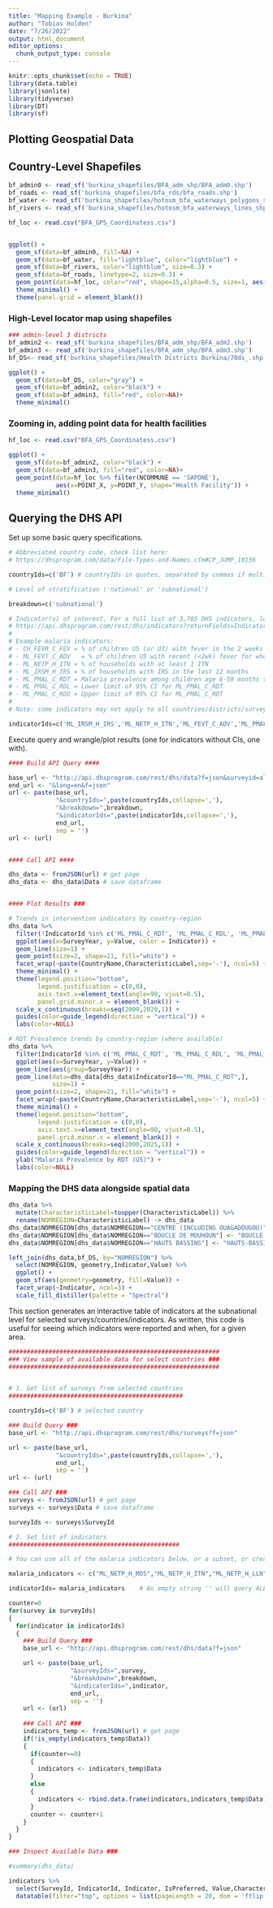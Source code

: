 ```yaml
---
title: "Mapping Example - Burkina"
author: "Tobias Holden"
date: "7/26/2022"
output: html_document
editor_options: 
  chunk_output_type: console
---
```


```r
knitr::opts_chunk$set(echo = TRUE)
library(data.table)
library(jsonlite)
library(tidyverse)
library(DT)
library(sf)
```

## Plotting Geospatial Data

## Country-Level Shapefiles

```r
bf_admin0 <- read_sf('burkina_shapefiles/BFA_adm_shp/BFA_adm0.shp')
bf_roads <- read_sf('burkina_shapefiles/bfa_rds/bfa_roads.shp')
bf_water <- read_sf('burkina_shapefiles/hotosm_bfa_waterways_polygons_shp/hotosm_bfa_waterways_polygons.shp')
bf_rivers <- read_sf('burkina_shapefiles/hotosm_bfa_waterways_lines_shp/hotosm_bfa_waterways_lines.shp')

hf_loc <- read.csv("BFA_GPS_Coordinatess.csv")


ggplot() +
  geom_sf(data=bf_admin0, fill=NA) +
  geom_sf(data=bf_water, fill="lightblue", color="lightblue") +
  geom_sf(data=bf_rivers, color="lightblue", size=0.3) +
  geom_sf(data=bf_roads, linetype=2, size=0.3) +
  geom_point(data=hf_loc, color="red", shape=15,alpha=0.5, size=1, aes(x=POINT_X, y=POINT_Y))+
  theme_minimal() +
  theme(panel.grid = element_blank())
```



### High-Level locator map using shapefiles

```r
### admin-level 3 districts
bf_admin2 <- read_sf('burkina_shapefiles/BFA_adm_shp/BFA_adm2.shp')
bf_admin3 <- read_sf('burkina_shapefiles/BFA_adm_shp/BFA_adm3.shp')
bf_DS<- read_sf('burkina_shapefiles/Health Districts Burkina/70ds_.shp')

ggplot() +
  geom_sf(data=bf_DS, color="gray") +
  geom_sf(data=bf_admin2, color="black") +
  geom_sf(data=bf_admin3, fill="red", color=NA)+
  theme_minimal()

```
### Zooming in, adding point data for health facilities

```r
hf_loc <- read.csv("BFA_GPS_Coordinatess.csv")

ggplot() +  
  geom_sf(data=bf_admin2, color="black") +
  geom_sf(data=bf_admin3, fill="red", color=NA)+
  geom_point(data=hf_loc %>% filter(NCOMMUNE == 'SAPONE'), 
             aes(x=POINT_X, y=POINT_Y, shape="Health Facility")) +
  theme_minimal()
```


## Querying the DHS API

Set up some basic query specifications.

```r
# Abbreviated country code, check list here:
# https://dhsprogram.com/data/File-Types-and-Names.cfm#CP_JUMP_10136

countryIds=c('BF') # countryIDs in quotes, separated by commas if multiple

# Level of stratification ('national' or 'subnational')

breakdown=c('subnational')

# Indicator(s) of interest. For a full list of 3,785 DHS indicators, look here:
# https://api.dhsprogram.com/rest/dhs/indicators?returnFields=IndicatorId,Label,Definition&f=html
#  
# Example malaria indicators:
# - CH_FEVR_C_FEV = % of children U5 (or U3) with fever in the 2 weeks preceding the survey
# - ML_FEVT_C_ADV	= % of children U5 with recent (<2wk) fever for whom advice/treatment was sought
# - ML_NETP_H_ITN = % of households with at least 1 ITN
# - ML_IRSM_H_IRS = % of households with IRS in the last 12 months
# - ML_PMAL_C_RDT = Malaria prevalence among children age 6-59 months tested by RDT 
# - ML_PMAL_C_RDL = Lower limit of 95% CI for ML_PMAL_C_RDT
# - ML_PMAL_C_RDU = Upper limit of 95% CI for ML_PMAL_C_RDT
#
# Note: some indicators may not apply to all countries/districts/surveys

indicatorIds=c('ML_IRSM_H_IRS','ML_NETP_H_ITN','ML_FEVT_C_ADV','ML_PMAL_C_RDT', 'ML_PMAL_C_RDL', 'ML_PMAL_C_RDU')
```

Execute query and wrangle/plot results (one for indicators without CIs, one with).

```r
#### Build API Query ####

base_url <- "http://api.dhsprogram.com/rest/dhs/data?f=json&surveyid=all"
end_url <- "&lang=en&f=json"
url <- paste(base_url,
             "&countryIds=",paste(countryIds,collapse=','),
             "&breakdown=",breakdown,
             "&indicatorIds=",paste(indicatorIds,collapse=','),
             end_url,
             sep = '')
url <- (url)


#### Call API ####

dhs_data <- fromJSON(url) # get page
dhs_data <- dhs_data$Data # save dataframe


#### Plot Results ###

# Trends in intervention indicators by country-region 
dhs_data %>% 
  filter(!IndicatorId %in% c('ML_PMAL_C_RDT', 'ML_PMAL_C_RDL', 'ML_PMAL_C_RDU')) %>%
  ggplot(aes(x=SurveyYear, y=Value, color = Indicator)) +
  geom_line(size=1) +
  geom_point(size=2, shape=21, fill="white") +
  facet_wrap(~paste(CountryName,CharacteristicLabel,sep='-'), ncol=5) +
  theme_minimal() +
  theme(legend.position="bottom",
        legend.justification = c(0,0),
        axis.text.x=element_text(angle=90, vjust=0.5),
        panel.grid.minor.x = element_blank()) +
  scale_x_continuous(breaks=seq(2000,2020,1)) +
  guides(color=guide_legend(direction = "vertical")) +
  labs(color=NULL)

# RDT Prevalence trends by country-region (where available)
dhs_data %>% 
  filter(IndicatorId %in% c('ML_PMAL_C_RDT', 'ML_PMAL_C_RDL', 'ML_PMAL_C_RDU')) %>%
  ggplot(aes(x=SurveyYear, y=Value)) +
  geom_line(aes(group=SurveyYear)) +
  geom_line(data=dhs_data[dhs_data$IndicatorId=="ML_PMAL_C_RDT",],
            size=1) +
  geom_point(size=2, shape=21, fill="white") +
  facet_wrap(~paste(CountryName,CharacteristicLabel,sep='-'), ncol=5) +
  theme_minimal() +
  theme(legend.position="bottom",
        legend.justification = c(0,0),
        axis.text.x=element_text(angle=90, vjust=0.5),
        panel.grid.minor.x = element_blank()) +
  scale_x_continuous(breaks=seq(2000,2025,1)) +
  guides(color=guide_legend(direction = "vertical")) +
  ylab("Malaria Prevalence by RDT (U5)") +
  labs(color=NULL) 
```

### Mapping the DHS data alongside spatial data

```r
dhs_data %>%
  mutate(CharacteristicLabel=toupper(CharacteristicLabel)) %>%
  rename(NOMREGION=CharacteristicLabel) -> dhs_data
dhs_data$NOMREGION[dhs_data$NOMREGION=="CENTRE (INCLUDING OUAGADOUGOU)"] <- "CENTRE"
dhs_data$NOMREGION[dhs_data$NOMREGION=="BOUCLE DE MOUHOUN"] <- "BOUCLE DU MOUHOUN"
dhs_data$NOMREGION[dhs_data$NOMREGION=="HAUTS BASSINS"] <- "HAUTS-BASSINS"

left_join(dhs_data,bf_DS, by="NOMREGION") %>%
  select(NOMREGION, geometry,Indicator,Value) %>%
  ggplot() + 
  geom_sf(aes(geometry=geometry, fill=Value)) +
  facet_wrap(~Indicator, ncol=3) +
  scale_fill_distiller(palette = "Spectral")
```


This section generates an interactive table of indicators at the subnational level for selected surveys/countries/indicators. As written, this code is useful for seeing which indicators were reported and when, for a given area.

```r
##########################################################
### View sample of available data for select countries ###
##########################################################


# 1. Get list of surveys from selected countries
################################################

countryIds=c('BF') # selected country

### Build Query ###
base_url <- "http://api.dhsprogram.com/rest/dhs/surveys?f=json"

url <- paste(base_url,
             "&countryIds=",paste(countryIds,collapse=','),
             end_url,
             sep = '')
url <- (url)

### Call API ###
surveys <- fromJSON(url) # get page
surveys <- surveys$Data # save dataframe

surveyIds <- surveys$SurveyId

# 2. Set list of indicators
###############################################

# You can use all of the malaria indicators below, or a subset, or create a list of any indicators (including non-malaria).

malaria_indicators <- c("ML_NETP_H_MOS","ML_NETP_H_ITN","ML_NETP_H_LLN","ML_NETP_H_MNM","ML_NETP_H_MNI","ML_NETP_H_MNL","ML_NETP_H_NUM","ML_NETP_H_UNW","ML_NETP_H_MS2","ML_NETP_H_IT2","ML_NETP_H_LL2","ML_NETP_H_NM2","ML_NETP_H_UN2","ML_IRSM_H_IRS","ML_IRSM_H_IIR","ML_IRSM_H_I2I","ML_IRSM_H_NUM","ML_IRSM_H_UNW","ML_ITNA_P_NUM","ML_ITNA_P_UNW","ML_ITNA_P_ACC","ML_NETU_P_ANY","ML_NETU_P_ITN","ML_NETU_P_LLN","ML_NETU_P_ITI","ML_NETU_P_NUM","ML_NETU_P_UNW","ML_NETU_P_IT1","ML_NETU_P_NM1","ML_NETU_P_UN1","ML_ITNU_N_ITN","ML_ITNU_N_NUM","ML_ITNU_N_UNW","ML_NETC_C_ANY","ML_NETC_C_ITN","ML_NETC_C_LLN","ML_NETC_C_ITI","ML_NETC_C_NUM","ML_NETC_C_UNW","ML_NETC_C_IT1","ML_NETC_C_NM1","ML_NETC_C_UN1","ML_NETW_W_ANY","ML_NETW_W_ITN","ML_NETW_W_LLN","ML_NETW_W_ITI","ML_NETW_W_NUM","ML_NETW_W_UNW","ML_NETW_W_IT1","ML_NETW_W_NM1","ML_NETW_W_UN1","ML_IPTP_W_SPF","ML_IPTP_W_2SP","ML_IPTP_W_3SP","ML_IPTP_W_SPA","ML_IPTP_W_2SA","ML_IPTP_W_3SA","ML_IPTP_W_NUM","ML_IPTP_W_UNW","ML_FEVR_C_FEV","ML_FEVR_C_NUM","ML_FEVR_C_UNW","ML_FEVT_C_ADV","ML_FEVT_C_BLD","ML_FEVT_C_ACT","ML_FEVT_C_ACS","ML_FEVT_C_AML","ML_FEVT_C_AMS","ML_FEVT_C_NUM","ML_FEVT_C_UNW","ML_AMLD_C_ACT","ML_AMLD_C_QNN","ML_AMLD_C_SPF","ML_AMLD_C_CHL","ML_AMLD_C_AMQ","ML_AMLD_C_NUM","ML_AMLD_C_OAM","ML_AMLD_C_UNW","ML_CMLT_C_ANM","ML_CMLT_C_RDT","ML_CMLT_C_MSY","ML_CMLT_C_NUM","ML_HEMO_C_HL8","ML_HEMO_C_NUM","ML_HEMO_C_UNW","ML_PMAL_C_RDT","ML_PMAL_C_RDE","ML_PMAL_C_RDR","ML_PMAL_C_RDL","ML_PMAL_C_RDU","ML_PMAL_C_NMR","ML_PMAL_C_UNR","ML_PMAL_C_UER","ML_PMAL_C_MSY","ML_PMAL_C_MSE","ML_PMAL_C_MSR","ML_PMAL_C_MSL","ML_PMAL_C_MSU","ML_PMAL_C_NMM","ML_PMAL_C_UNM","ML_PMAL_C_UEM","ML_NSRC_N_MDC","ML_NSRC_N_ANC","ML_NSRC_N_IMM","ML_NSRC_N_GHF","ML_NSRC_N_PHF","ML_NSRC_N_PHM","ML_NSRC_N_SHP","ML_NSRC_N_CHW","ML_NSRC_N_REL","ML_NSRC_N_SCL","ML_NSRC_N_OTH","ML_NSRC_N_DKM","ML_NSRC_N_TOT","ML_NSRC_N_NUM","ML_FEVT_C_ADS","ML_AMLD_C_ART")

indicatorIds= malaria_indicators    # An empty string '' will query ALL indicators (probably very slow)

counter=0
for(survey in surveyIds)
{
  for(indicator in indicatorIds)
  {
    ### Build Query ###
    base_url <- "http://api.dhsprogram.com/rest/dhs/data?f=json"

    url <- paste(base_url,
                 "&surveyIds=",survey,
                 "&breakdown=",breakdown,
                 "&indicatorIds=",indicator,
                 end_url,
                 sep = '')
    url <- (url)
    
    ### Call API ###
    indicators_temp <- fromJSON(url) # get page
    if(!is_empty(indicators_temp$Data))
    {
      if(counter==0)
      {
        indicators <- indicators_temp$Data
      }
      else
      {
        indicators <- rbind.data.frame(indicators,indicators_temp$Data)
      }
      counter <- counter+1
    }
  }
}

### Inspect Available Data ### 

#summary(dhs_data)

indicators %>%
  select(SurveyId, IndicatorId, Indicator, IsPreferred, Value,CharacteristicLabel, ByVariableLabel) %>%
  datatable(filter="top", options = list(pageLength = 20, dom = 'ftlip'))
```